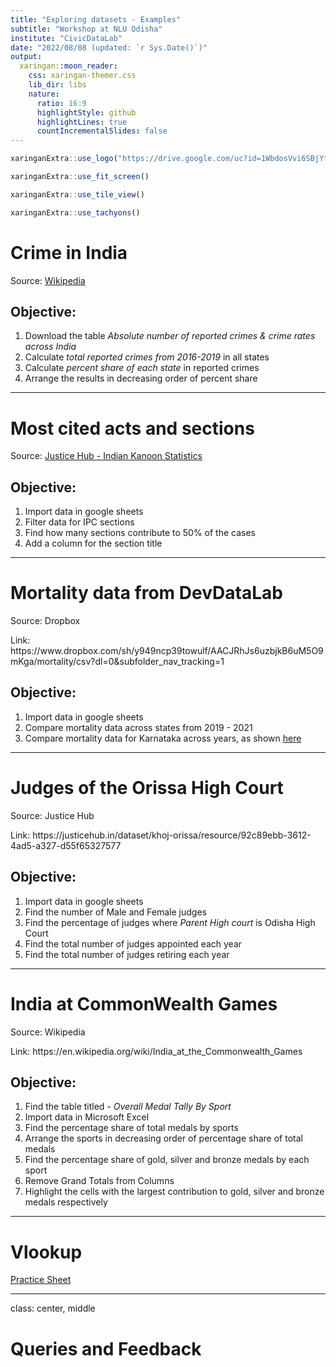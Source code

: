 ```yaml
---
title: "Exploring datasets - Examples"
subtitle: "Workshop at NLU Odisha"
institute: "CivicDataLab"
date: "2022/08/08 (updated: `r Sys.Date()`)"
output:
  xaringan::moon_reader:
    css: xaringan-themer.css
    lib_dir: libs
    nature:
      ratio: 16:9
      highlightStyle: github
      highlightLines: true
      countIncrementalSlides: false
---
```


```r
xaringanExtra::use_logo("https://drive.google.com/uc?id=1WbdosVvi6SBjYtEF6kHj-f0wotdHMRgw",link_url = "https://civicdatalab.in",exclude_class = NULL)
```

```r
xaringanExtra::use_fit_screen()
```

```r
xaringanExtra::use_tile_view()
```

```r
xaringanExtra::use_tachyons()
```

# Crime in India

Source: [Wikipedia](https://en.wikipedia.org/wiki/Crime_in_India)

## Objective:

1. Download the table _Absolute number of reported crimes & crime rates across India_
2. Calculate _total reported crimes from 2016-2019_ in all states
3. Calculate _percent share of each state_ in reported crimes
4. Arrange the results in decreasing order of percent share

---

# Most cited acts and sections

Source: [Justice Hub - Indian Kanoon Statistics](https://justicehub.in/dataset/indian-kanoon-statistics)


## Objective:

1. Import data in google sheets
2. Filter data for IPC sections
3. Find how many sections contribute to 50% of the cases
4. Add a column for the section title

---

# Mortality data from DevDataLab

Source: Dropbox

Link: https://www.dropbox.com/sh/y949ncp39towulf/AACJRhJs6uzbjkB6uM5O9mKga/mortality/csv?dl=0&subfolder_nav_tracking=1

## Objective:

1. Import data in google sheets
2. Compare mortality data across states from 2019 - 2021
3. Compare mortality data for Karnataka across years, as shown [here](https://devdatalab.medium.com/making-sense-of-excess-mortality-f26cffe3643e)

---

# Judges of the Orissa High Court

Source: Justice Hub

Link: https://justicehub.in/dataset/khoj-orissa/resource/92c89ebb-3612-4ad5-a327-d55f65327577

## Objective:

1. Import data in google sheets
2. Find the number of Male and Female judges
3. Find the percentage of judges where _Parent High court_ is Odisha High Court
4. Find the total number of judges appointed each year
5. Find the total number of judges retiring each year

---

# India at CommonWealth Games 

Source: Wikipedia

Link: https://en.wikipedia.org/wiki/India_at_the_Commonwealth_Games

## Objective:

1. Find the table titled - _Overall Medal Tally By Sport_
2. Import data in Microsoft Excel
3. Find the percentage share of total medals by sports
4. Arrange the sports in decreasing order of percentage share of total medals
5. Find the percentage share of gold, silver and bronze medals by each sport
6. Remove Grand Totals from Columns
7. Highlight the cells with the largest contribution to gold, silver and bronze medals respectively

---

# Vlookup

[Practice Sheet](https://docs.google.com/spreadsheets/d/1zpfyASP_49zHicC3ExsCgvS9lgydNexumHUkBMeqRHE/edit#gid=894546776)

---
class: center, middle

# Queries and Feedback
